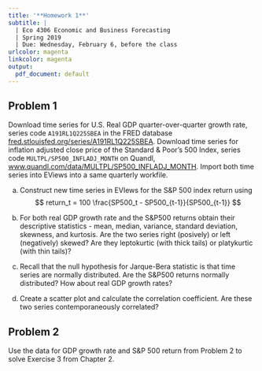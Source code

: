 ```yaml
---
title: '**Homework 1**'
subtitle: |
  | Eco 4306 Economic and Business Forecasting
  | Spring 2019
  | Due: Wednesday, February 6, before the class
urlcolor: magenta
linkcolor: magenta
output:
  pdf_document: default
---
```


\renewcommand{\baselinestretch}{1.15} \selectfont

<!-- ## **Problem 1** -->

<!-- Download \underline{monthly} time series for the close price $p_t$ of stock for some company of your choosing from Google Finance database `GOOG` at Quandl, [https://www.quandl.com/data/GOOG](https://www.quandl.com/data/GOOG), and import it into EViews.   -->

<!-- (a) Create a time series plot for the price.  -->
<!-- (b) Construct the time series for the return $r_t = 100 \big(\frac{p_t}{p_{t-1}} - 1 \big)$ and create a time series plot for the return.  -->
<!-- (c) Comment of the behavior of $p_t$ and $r_t$ over time (trends, breaks, volatility).  -->
<!-- (d) Obtain the descriptive statistics for the return $r_t$: its mean, median, variance, standard deviation, skewness, and kurtosis. Are the returns right (posively) or left (negatively) skewed? Are they leptokurtic (with thick tails) or platykurtic (with thin tails)? -->
<!-- (e) Examine the histogram and the Jarque-Bera statistic for $r_t$; are the returns normally distributed? -->



## Problem 1

Download time series for U.S. Real GDP quarter-over-quarter growth rate, series code `A191RL1Q225SBEA` in the FRED database [fred.stlouisfed.org/series/A191RL1Q225SBEA](https://fred.stlouisfed.org/series/A191RL1Q225SBEA). Download \underline{quarterly} time series for inflation adjusted close price of the Standard & Poor's 500 Index, series code `MULTPL/SP500_INFLADJ_MONTH` on Quandl, [www.quandl.com/data/MULTPL/SP500_INFLADJ_MONTH](https://www.quandl.com/data/MULTPL/SP500_INFLADJ_MONTH). Import both time series into EViews into a same quarterly workfile. 

(a) Construct new time series in EVIews for the S\&P 500 index return using 
$$
    return_t = 100 \frac{SP500_t - SP500_{t-1}}{SP500_{t-1}} 
$$
<!--
or
$$
    return_t = 100 \Delta \log SP500_{t-1}
$$
-->

(b) For both real GDP growth rate and the S&P500 returns obtain their descriptive statistics - mean, median, variance, standard deviation, skewness, and kurtosis. Are the two series right (posively) or left (negatively) skewed? Are they leptokurtic (with thick tails) or platykurtic (with thin tails)?
(c) Recall that the null hypothesis for Jarque-Bera statistic is that time series are normally distributed. Are the S&P500 returns normally distributed? How about real GDP growth rates? 
(d) Create a scatter plot and calculate the correlation coefficient. Are these two series contemporaneously correlated?
<!-- (d) Create three scatter plots -->

<!--     - with $return_t$ and $g^{GDP}_t$ -->
<!--     - with $return_{t-1}$ and $g^{GDP}_t$, so with return for S\&P 500 lagged by one period -->
<!--     - with $return_{t-2}$ and $g^{GDP}_t$, so with return for S\&P 500 lagged by two periods -->

<!--     Calculate the correlation coefficients for the three cases. Is there any relationship betwen growth rate of GDP and returns for S\&P 500?  -->



<!--
Download the U.S. GDP quarterly growth rate from FRED database [http://fred.stlouisfed.org/](http://fred.stlouisfed.org/) and the Standard & Poor's 500 quarterly returns from [https://www,quandl.com](https://www.quandl.com), import them into EViews. For both series, obtain their descriptive statistics - mean, median, variance, standard deviation, skewness, and kurtosis, histograms. Examine the histograms and the Jarque-Bera statistic; are these random variables normally distributed? Create a scatter plot and calculate the correlation coefficient. Are these two series contemporaneously correlated? 
-->


## Problem 2

Use the data for GDP growth rate and S\&P 500 return from Problem 2 to solve Exercise 3 from Chapter 2.

<!--
The stock market is said to be a leading indicator for GDP growth. Because the stock market prices the expectations of future earnings, a bullish market may predict future economic growth and vice versa. Let $Y_t$ be GDP growth rate and $X_t$ be S\&P 500 Index returns. (both series collected at the quarterly frequency as in the previous exercise). Run OLS for the following models:

a. contemporaneous correlation model: $Y_t = \beta_0 + \beta_1 X_t + u_t$ ()
b. one-quarter leading indicator model: $Y_t = \beta_0 + \beta_1 X_{t-1} + u_t$
c. four-quarter leading indicator model: $Y_t = \beta_0 + \beta_1 X_{t-1} + \beta_2 X_{t-2} + \beta_3 X_{t-3} + \beta_4 X_{t-4} + u_t$
d. leading indicator with GDP inertia: $Y_t = \beta_0 + \beta_1 X_{t-1} + \beta_2 X_{t-2} + \beta_3 X_{t-3} + \beta_4 X_{t-4} + \beta_5 Y_{t-1} + u_t$

For each model, assess the R-squared and the adjusted R-squared. Which model is preferred?
-->
